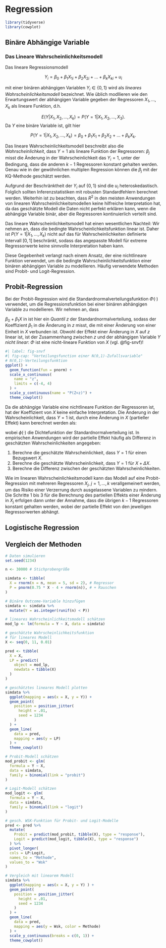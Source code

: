 # Regression

```r
library(tidyverse)
library(cowplot)
```


## Binäre Abhängige Variable

### Das Lineare Wahrscheinlichkeitsmodell {#sec-lpm}

Das lineare Regressionsmodell

$$Y_i = \beta_0 + \beta_1 X_{1i} + \beta_2 X_{2i} + \dots + \beta_k X_{ki} + u_i$$

mit einer binären abhängigen Variablen $Y_i\in\{0,1\}$ wird als *lineares Wahrscheinlichkeitsmodell* bezeichnet. Wie üblich modllieren wie den Erwartungswert der abhängigen Variable gegeben der Regressoren $X_1,\dots,X_k$ als lineare Funktion, d.h.

$$E(Y\vert X_1,X_2,\dots,X_k) = P(Y=1\vert X_1, X_2,\dots, X_3).$$ Da $Y$ eine binäre Variable ist, gilt hier

$$ P(Y = 1 \vert X_1, X_2, \dots, X_k) = \beta_0 + \beta_1 X_1 + \beta_2 X_2 + \dots + \beta_k X_k.$$

Das lineare Wahrscheinlichkeitsmodell beschreibt also die *Wahrscheinlichkeit*, dass $Y=1$ als lineare Funktion der Regressoren: $\beta_j$ misst die Änderung in der Wahrscheinlichkeit das $Y_i=1$, unter der Bedingung, dass die anderen $k-1$ Regressoren konstant gehalten werden. Genau wie in der gewöhnlichen multiplen Regression können die $\beta_j$ mit der KQ-Methode geschätzt werden.

Aufgrund der Beschränktheit der $Y_i$ auf $\{0,1\}$ sind die $u_i$ heteroskedastisch. Folglich sollten Inferenzstatistiken mit robusten Standardfehlern berechnet werden. Weiterhin ist zu beachten, dass $R^2$ in den meisten Anwendungen von linearen Wahrscheinlichkeitsmodellen keine hilfreiche Interpretation hat, da das geschätzte Modell die Daten nicht perfekt erklären kann, wenn die abhängige Variable binär, aber die Regressoren kontinuierlich verteilt sind.

Das lineare Wahrscheinlichkeitsmodell hat einen wesentlichen Nachteil: Wir nehmen an, dass die bedingte Wahrscheinlichkeitsfunktion linear ist. Daher ist $P(Y=1\vert X_1,\dots,X_k)$ nicht auf das für Wahrscheinlichkeiten definierte Intervall $[0,1]$ beschränkt, sodass das angepasste Modell für extreme Regressorwerte keine sinnvolle Interpretation haben kann.

Diese Gegebenheit verlangt nach einem Ansatz, der eine nichtlineare Funktion verwendet, um die bedingte Wahrscheinlichkeitsfunktion einer binären abhängigen Variable zu modellieren. Häufig verwendete Methoden sind Probit- und Logit-Regression.

## Probit-Regression

Bei der Probit-Regression wird die Standardnormalverteilungsfunktion $\Phi(\cdot)$ verwendet, um die Regressionsfunktion bei einer binären abhängigen Variable zu modellieren. Wir nehmen an, dass
\begin{align}
  E(Y\vert X) = P(Y=1\vert X) = \Phi(\beta_0 + \beta_1 X). \label{eq:probitmodel}
\end{align}

$\beta_0 + \beta_1 X$ in \eqref{eq:probitmodel} ist hier ein *Quantil* $z$ der Standardnormalverteilung,
\begin{align}
\Phi(z) = P(Z \leq z) \ , \ Z \sim \mathcal{N}(0,1),
\end{align}
sodass der Koeffizient $\beta_1$ in \eqref{eq:probitmodel} die Änderung in $z$ misst, die mit einer Änderung von einer Einheit in $X$ verbunden ist. Obwohl der Effekt einer Änderung in $X$ auf $z$ linear ist, ist der Zusammenhang zwischen $z$ und der abhängigen Variable $Y$ *nicht linear*: $\Phi$ ist eine nicht-lineare Funktion von $X$ (vgl. @fig-snvf)!

```r
#| label: fig-snvf
#| fig-cap: "Verteilungsfunction einer N(0,1)-Zufallsvariable"
# N(0,1)-Verteilungsfunktion
ggplot() +
  geom_function(fun = pnorm) +
  scale_x_continuous(
    name = "z", 
    limits = c(-4, 4)
  ) +
  scale_y_continuous(name = "P(Z<z)") +
  theme_cowplot()
```

Da die abhängige Variable eine nichtlineare Funktion der Regressoren ist, hat der Koeffizient von $X$ keine einfache Interpretation. Die Änderung in der Wahrscheinlichkeit, dass $Y=1$ ist, durch eine Änderung in $X$ (partieller Effekt) kann berechnet werden als:

\begin{align}
  \frac{\partial\textup{E}(Y\vert X)}{\partial X} = \frac{\partial\textup{P}(Y=1\vert X)}{\partial X} = \frac{\partial\Phi(\beta_0 + \beta_1 X)}{\partial X} = \phi(\beta_0 + \beta_1 X) \beta_1,
\end{align}
wobei $\phi(\cdot)$ die Dichtefunktion der Standardnormalverteilung ist. In empirischen Anwendungen wird der partielle Effekt häufig als Differenz in geschätzten Wahrscheinlichkeiten angegeben:

1. Berechne die geschätzte Wahrscheinlichkeit, dass $Y=1$ für einen Bezugswert $X$.
2. Berechne die geschätzte Wahrscheinlichkeit, dass $Y=1$ für $X + \Delta X$.
3. Berechne die Differenz zwischen der geschätzten Wahrscheinlichkeiten.

Wie im linearen Wahrscheinlichkeitsmodell kann das Modell \eqref{eq:probitmodel} auf eine Probit-Regression mit mehreren Regressoren $X_j$, $j=1,\dots,k$ verallgemeinert werden, um das Risiko einer Verzerrung durch ausgelassene Variablen zu mindern. Die Schritte 1 bis 3 für die Berechnung des partiellen Effekts einer Änderung in $X_j$ erfolgen dann unter der Annahme, dass die übrigen $k-1$ Regressoren konstant gehalten werden, wobei der partielle Effekt von den jeweiligen Regressorwerten abhängt. 

## Logistische Regression


## Vergleich der Methoden

```r
# Daten simulieren
set.seed(1234)

n <- 30000 # Stichprobengröße

simdata <- tibble(
  X = rnorm(n = n, mean = 5, sd = 2), # Regressor
  P = pnorm(0.75 * X - 4 + rnorm(n)), # + Rauschen
)

# Binäre Outcome-Variable hinzufügen
simdata <- simdata %>%
  mutate(Y = as.integer(runif(n) < P))
```

```r
# lineares Wahrscheinlichkeitsmodell schätzen
mod_lp <- lm(formula = Y ~ X, data = simdata)
```

```r
# geschätzte Wahrscheinlichkeitsfunktion
# für lineares Modell
X <- seq(0, 11, 0.01)

pred <- tibble(
  X = X, 
  LP = predict(
    object = mod_lp, 
    newdata = tibble(X)
  )
)
```

```r
# geschätztes lineares Modell plotten
simdata %>%
  ggplot(mapping = aes(x = X, y = Y)) +
  geom_point(
    position = position_jitter(
      height = .01,
      seed = 1234
    )
  ) +
  geom_line(
    data = pred, 
    mapping = aes(y = LP)
  ) +
  theme_cowplot()
```

```r
# Probit-Modell schätzen
mod_probit <- glm(
  formula = Y ~ X,
  data = simdata, 
  family = binomial(link = "probit")
)
```

```r
# Logit-Modell schätzen
mod_logit <- glm(
  formula = Y ~ X,
  data = simdata, 
  family = binomial(link = "logit")
)
```

```r
# gesch. WSK-Funktion für Probit- und Logit-Modelle
pred <- pred %>%
  mutate(
    Probit = predict(mod_probit, tibble(X), type = "response"),
    Logit = predict(mod_logit, tibble(X), type = "response")
  ) %>%
  pivot_longer(
  cols = LP:Logit, 
  names_to = "Methode", 
  values_to = "Wsk"
)
```

```r
# Vergleich mit linearem Modell
simdata %>%
  ggplot(mapping = aes(x = X, y = Y) ) +
  geom_point(
    position = position_jitter(
      height = .01, 
      seed = 1234
    )
  ) +
  geom_line(
    data = pred, 
    mapping = aes(y = Wsk, color = Methode)
  ) +
  scale_y_continuous(breaks = c(0, 1)) +
  theme_cowplot()
```

